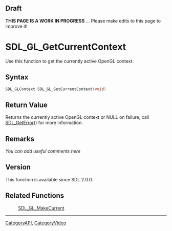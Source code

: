 == Draft ==

'''THIS PAGE IS A WORK IN PROGRESS''' ... Please make edits to this page to improve it!



<!-- #*^*^*^*^*See http://wiki.libsdl.org/moin.cgi/SGFunctions for details on editing this page*^*^*^*^* -->


= SDL_GL_GetCurrentContext =
Use this function to get the currently active OpenGL context.




== Syntax ==
<syntaxhighlight lang='c++'>
SDL_GLContext SDL_GL_GetCurrentContext(void)
</syntaxhighlight>

== Return Value ==
Returns the currently active OpenGL context or NULL on failure; call [[SDL_GetError]]() for more information.


== Remarks ==
''You can add useful comments here''

<!-- #Leave this section as-is unless you have a remark to put in.  In that case, replace ''You can add useful comments here'' with your remark(s) following the Style Guide instructions.  Leave the rest of the markup alone and delete this comment. -->

== Version ==
This function is available since SDL 2.0.0.

== Related Functions ==
:[[SDL_GL_MakeCurrent]]

----
[[CategoryAPI]], [[CategoryVideo]]
<!-- #See the Style Guide for instructions on editing the footer. -->

